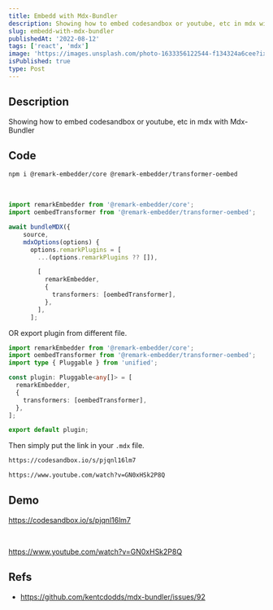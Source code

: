 ```yaml
---
title: Embedd with Mdx-Bundler
description: Showing how to embed codesandbox or youtube, etc in mdx with Mdx-Bundler
slug: embedd-with-mdx-bundler
publishedAt: '2022-08-12'
tags: ['react', 'mdx']
image: 'https://images.unsplash.com/photo-1633356122544-f134324a6cee?ixlib=rb-1.2.1&ixid=MnwxMjA3fDB8MHxwaG90by1wYWdlfHx8fGVufDB8fHx8&auto=format&fit=crop&w=1170&q=80'
isPublished: true
type: Post
---
```


## Description

Showing how to embed codesandbox or youtube, etc in mdx with Mdx-Bundler

## Code

```bash
npm i @remark-embedder/core @remark-embedder/transformer-oembed
```

<br />

```ts showLineNumbers {10-15}
import remarkEmbedder from '@remark-embedder/core';
import oembedTransformer from '@remark-embedder/transformer-oembed';

await bundleMDX({
    source,
    mdxOptions(options) {
      options.remarkPlugins = [
        ...(options.remarkPlugins ?? []),

        [
          remarkEmbedder,
          {
            transformers: [oembedTransformer],
          },
        ],
      ];
```

OR export plugin from different file.

```ts
import remarkEmbedder from '@remark-embedder/core';
import oembedTransformer from '@remark-embedder/transformer-oembed';
import type { Pluggable } from 'unified';

const plugin: Pluggable<any[]> = [
  remarkEmbedder,
  {
    transformers: [oembedTransformer],
  },
];

export default plugin;
```

Then simply put the link in your `.mdx` file.

```md
https://codesandbox.io/s/pjqnl16lm7

https://www.youtube.com/watch?v=GN0xHSk2P8Q
```

## Demo

https://codesandbox.io/s/pjqnl16lm7

<br />

https://www.youtube.com/watch?v=GN0xHSk2P8Q

## Refs

- https://github.com/kentcdodds/mdx-bundler/issues/92

